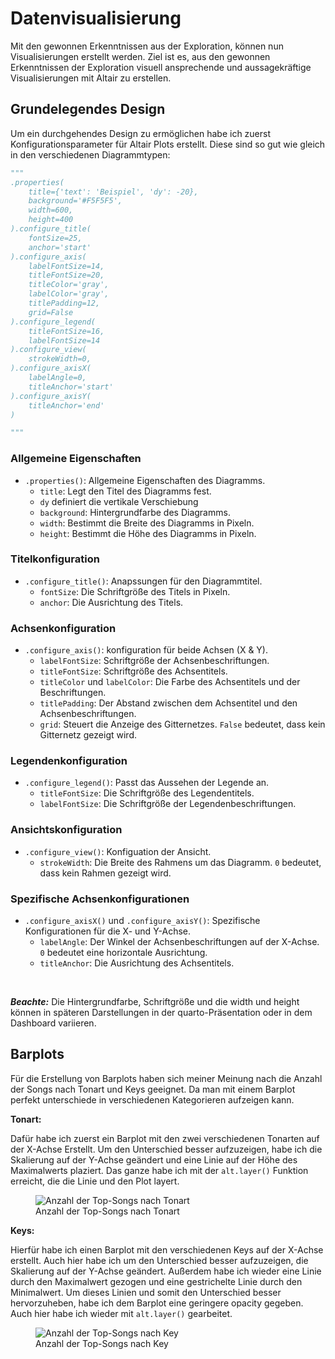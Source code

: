 # Datenvisualisierung

Mit den gewonnen Erkenntnissen aus der Exploration, können nun Visualisierungen erstellt werden. Ziel ist es, aus den gewonnen Erkenntnissen der Exploration visuell ansprechende und aussagekräftige Visualisierungen mit Altair zu erstellen.

## Grundelegendes Design

Um ein durchgehendes Design zu ermöglichen habe ich zuerst Konfigurationsparameter für Altair Plots erstellt. Diese sind so gut wie gleich in den verschiedenen Diagrammtypen:

```python

"""
.properties(
    title={'text': 'Beispiel', 'dy': -20},
    background='#F5F5F5',
    width=600,
    height=400
).configure_title(
    fontSize=25,
    anchor='start'
).configure_axis(
    labelFontSize=14,
    titleFontSize=20,
    titleColor='gray',
    labelColor='gray',
    titlePadding=12,
    grid=False
).configure_legend(
    titleFontSize=16,
    labelFontSize=14
).configure_view(
    strokeWidth=0,
).configure_axisX(
    labelAngle=0,
    titleAnchor='start'
).configure_axisY(
    titleAnchor='end'
)

"""
```

### Allgemeine Eigenschaften

- `.properties()`: Allgemeine Eigenschaften des Diagramms.
  - `title`: Legt den Titel des Diagramms fest. 
  - `dy`  definiert die vertikale Verschiebung 
  - `background`: Hintergrundfarbe des Diagramms.
  - `width`: Bestimmt die Breite des Diagramms in Pixeln. 
  - `height`: Bestimmt die Höhe des Diagramms in Pixeln.

### Titelkonfiguration

- `.configure_title()`: Anapssungen für den Diagrammtitel.
  - `fontSize`: Die Schriftgröße des Titels in Pixeln.
  - `anchor`: Die Ausrichtung des Titels.



### Achsenkonfiguration

- `.configure_axis()`: konfiguration für beide Achsen (X & Y).
  - `labelFontSize`: Schriftgröße der Achsenbeschriftungen.
  - `titleFontSize`: Schriftgröße des Achsentitels.
  - `titleColor` und `labelColor`: Die Farbe des Achsentitels und der Beschriftungen.
  - `titlePadding`: Der Abstand zwischen dem Achsentitel und den Achsenbeschriftungen. 
  - `grid`: Steuert die Anzeige des Gitternetzes. `False` bedeutet, dass kein Gitternetz gezeigt wird.

### Legendenkonfiguration

- `.configure_legend()`: Passt das Aussehen der Legende an.
  - `titleFontSize`: Die Schriftgröße des Legendentitels. 
  - `labelFontSize`: Die Schriftgröße der Legendenbeschriftungen.

### Ansichtskonfiguration

- `.configure_view()`: Konfiguation der Ansicht.
  - `strokeWidth`: Die Breite des Rahmens um das Diagramm. `0` bedeutet, dass kein Rahmen gezeigt wird.

### Spezifische Achsenkonfigurationen

- `.configure_axisX()` und `.configure_axisY()`: Spezifische Konfigurationen für die X- und Y-Achse.
  - `labelAngle`: Der Winkel der Achsenbeschriftungen auf der X-Achse. `0`  bedeutet eine horizontale Ausrichtung.
  - `titleAnchor`: Die Ausrichtung des Achsentitels.

<br/>

  ***Beachte:*** Die Hintergrundfarbe, Schriftgröße und die width und height können in späteren Darstellungen in der quarto-Präsentation oder in dem Dashboard variieren.


## Barplots

Für die Erstellung von Barplots haben sich meiner Meinung nach die Anzahl der Songs nach Tonart und Keys geeignet. Da man mit einem Barplot perfekt unterschiede in verschiedenen Kategorieren aufzeigen kann. 

**Tonart:**

Dafür habe ich zuerst ein Barplot mit den zwei verschiedenen Tonarten auf der X-Achse Erstellt. Um den Unterschied besser aufzuzeigen, habe ich die Skalierung auf der Y-Achse geändert und eine Linie auf der Höhe des Maximalwerts plaziert. Das ganze habe ich mit der `alt.layer()` Funktion erreicht, die die Linie und den Plot layert.

![Anzahl der Top-Songs nach Tonart](images/visualization_bar_plot_with_lines.png)

**Keys:**

Hierfür habe ich einen Barplot mit den verschiedenen Keys auf der X-Achse erstellt. Auch hier habe ich um den Unterschied besser aufzuzeigen, die Skalierung auf der Y-Achse geändert. Außerdem habe ich wieder eine Linie durch den Maximalwert gezogen und eine gestrichelte Linie durch den Minimalwert. Um dieses Linien und somit den Unterschied besser hervorzuheben, habe ich dem Barplot eine geringere opacity gegeben. Auch hier habe ich wieder mit `alt.layer()` gearbeitet.

![Anzahl der Top-Songs nach Key](images/keys.png)


  
 